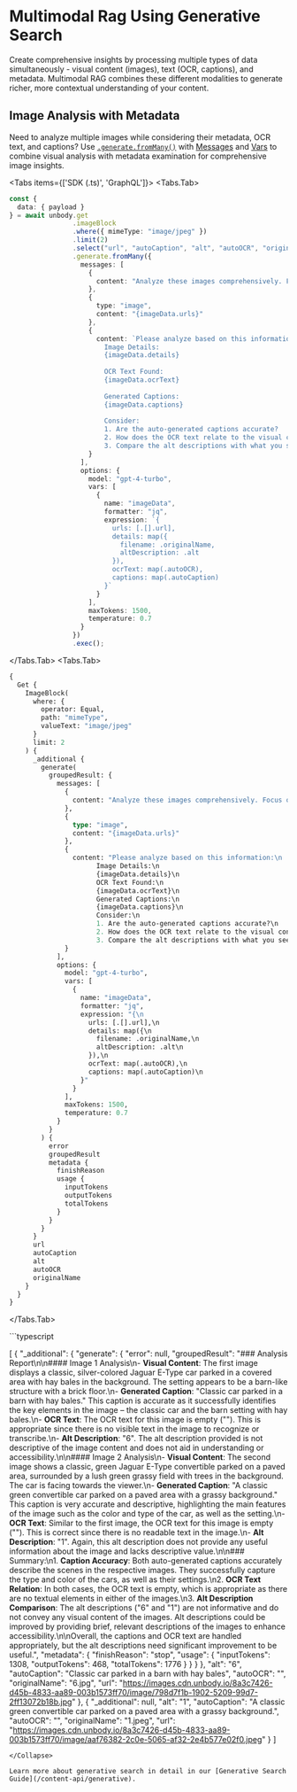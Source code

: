 

# Multimodal Rag Using Generative Search

Create comprehensive insights by processing multiple types of data simultaneously - visual content (images), text (OCR, captions), and metadata. Multimodal RAG combines these different modalities to generate richer, more contextual understanding of your content.

## Image Analysis with Metadata
Need to analyze multiple images while considering their metadata, OCR text, and captions? Use [`.generate.fromMany()`](/content-api/generative#example-2---from-many) with [Messages](/content-api/generative#using-messages-instead-of-prompts) and [Vars](/content-api/generative#using-vars) to combine visual analysis with metadata examination for comprehensive image insights.

<Tabs items={['SDK (.ts)', 'GraphQL']}>
 <Tabs.Tab>
   ```typescript
   const {
     data: { payload }
   } = await unbody.get
                   .imageBlock
                   .where({ mimeType: "image/jpeg" })
                   .limit(2)
                   .select("url", "autoCaption", "alt", "autoOCR", "originalName")
                   .generate.fromMany({
                     messages: [
                       {
                         content: "Analyze these images comprehensively. Focus on visual content, caption accuracy, and any text found in the images."
                       },
                       {
                         type: "image",
                         content: "{imageData.urls}"
                       },
                       {
                         content: `Please analyze based on this information:
                           Image Details:
                           {imageData.details}
                           
                           OCR Text Found:
                           {imageData.ocrText}
                           
                           Generated Captions:
                           {imageData.captions}
                           
                           Consider:
                           1. Are the auto-generated captions accurate?
                           2. How does the OCR text relate to the visual content?
                           3. Compare the alt descriptions with what you see.`
                       }
                     ],
                     options: {
                       model: "gpt-4-turbo",
                       vars: [
                         {
                           name: "imageData",
                           formatter: "jq",
                           expression: `{
                             urls: [.[].url],
                             details: map({
                               filename: .originalName,
                               altDescription: .alt
                             }),
                             ocrText: map(.autoOCR),
                             captions: map(.autoCaption)
                           }`
                         }
                       ],
                       maxTokens: 1500,
                       temperature: 0.7
                     }
                   })
                   .exec();
   ```
 </Tabs.Tab>
 <Tabs.Tab>
   ```graphql
   {
     Get {
       ImageBlock(
         where: {
           operator: Equal, 
           path: "mimeType", 
           valueText: "image/jpeg"
         }
         limit: 2
       ) {
         _additional {
           generate(
             groupedResult: {
               messages: [
                 {
                   content: "Analyze these images comprehensively. Focus on visual content, caption accuracy, and any text found in the images."
                 }, 
                 {
                   type: "image", 
                   content: "{imageData.urls}"
                 }, 
                 {
                   content: "Please analyze based on this information:\n          
                         Image Details:\n          
                         {imageData.details}\n          
                         OCR Text Found:\n          
                         {imageData.ocrText}\n          
                         Generated Captions:\n          
                         {imageData.captions}\n          
                         Consider:\n          
                         1. Are the auto-generated captions accurate?\n          
                         2. How does the OCR text relate to the visual content?\n          
                         3. Compare the alt descriptions with what you see."
                 }
               ], 
               options: {
                 model: "gpt-4-turbo", 
                 vars: [
                   {
                     name: "imageData", 
                     formatter: "jq", 
                     expression: "{\n              
                       urls: [.[].url],\n              
                       details: map({\n                
                         filename: .originalName,\n                
                         altDescription: .alt\n              
                       }),\n              
                       ocrText: map(.autoOCR),\n              
                       captions: map(.autoCaption)\n            
                     }"
                   }
                 ], 
                 maxTokens: 1500, 
                 temperature: 0.7
               }
             }
           ) {
             error
             groupedResult
             metadata {
               finishReason
               usage {
                 inputTokens
                 outputTokens
                 totalTokens
               }
             }
           }
         }
         url
         autoCaption
         alt
         autoOCR
         originalName
       }
     }
   }
   ```
 </Tabs.Tab>
</Tabs>

<Collapse title="Response">
```typescript

[
    {
        "_additional": {
            "generate": {
                "error": null,
                "groupedResult": "### Analysis Report\n\n#### Image 1 Analysis\n- **Visual Content**: The first image displays a classic, silver-colored Jaguar E-Type car parked in a covered area with hay bales in the background. The setting appears to be a barn-like structure with a brick floor.\n- **Generated Caption**: \"Classic car parked in a barn with hay bales.\" This caption is accurate as it successfully identifies the key elements in the image – the classic car and the barn setting with hay bales.\n- **OCR Text**: The OCR text for this image is empty (\"\"). This is appropriate since there is no visible text in the image to recognize or transcribe.\n- **Alt Description**: \"6\". The alt description provided is not descriptive of the image content and does not aid in understanding or accessibility.\n\n#### Image 2 Analysis\n- **Visual Content**: The second image shows a classic, green Jaguar E-Type convertible parked on a paved area, surrounded by a lush green grassy field with trees in the background. The car is facing towards the viewer.\n- **Generated Caption**: \"A classic green convertible car parked on a paved area with a grassy background.\" This caption is very accurate and descriptive, highlighting the main features of the image such as the color and type of the car, as well as the setting.\n- **OCR Text**: Similar to the first image, the OCR text for this image is empty (\"\"). This is correct since there is no readable text in the image.\n- **Alt Description**: \"1\". Again, this alt description does not provide any useful information about the image and lacks descriptive value.\n\n### Summary:\n1. **Caption Accuracy**: Both auto-generated captions accurately describe the scenes in the respective images. They successfully capture the type and color of the cars, as well as their settings.\n2. **OCR Text Relation**: In both cases, the OCR text is empty, which is appropriate as there are no textual elements in either of the images.\n3. **Alt Description Comparison**: The alt descriptions (\"6\" and \"1\") are not informative and do not convey any visual content of the images. Alt descriptions could be improved by providing brief, relevant descriptions of the images to enhance accessibility.\n\nOverall, the captions and OCR text are handled appropriately, but the alt descriptions need significant improvement to be useful.",
                "metadata": {
                    "finishReason": "stop",
                    "usage": {
                        "inputTokens": 1308,
                        "outputTokens": 468,
                        "totalTokens": 1776
                    }
                }
            }
        },
        "alt": "6",
        "autoCaption": "Classic car parked in a barn with hay bales",
        "autoOCR": "",
        "originalName": "6.jpg",
        "url": "https://images.cdn.unbody.io/8a3c7426-d45b-4833-aa89-003b1573ff70/image/798d7f1b-1902-5209-99d7-2ff13072b18b.jpg"
    },
    {
        "_additional": null,
        "alt": "1",
        "autoCaption": "A classic green convertible car parked on a paved area with a grassy background.",
        "autoOCR": "",
        "originalName": "1.jpeg",
        "url": "https://images.cdn.unbody.io/8a3c7426-d45b-4833-aa89-003b1573ff70/image/aaf76382-2c0e-5065-af32-2e4b577e02f0.jpeg"
    }
]
```
</Collapse>

Learn more about generative search in detail in our [Generative Search Guide](/content-api/generative).